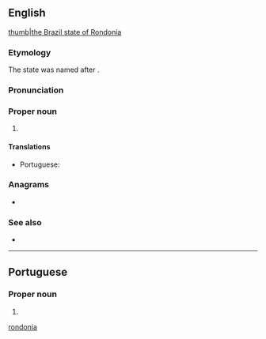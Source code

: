 ==English==
{{wikipedia}}
[[file:Brazil State Rondonia.svg|thumb|the Brazil state of Rondonia]]

===Etymology===
The state was named after {{w|Cândido Rondon}}.

===Pronunciation===
{{rfp||en|lang=en}}

===Proper noun===
{{en-proper noun}}

# {{place:Brazil/state|en|capital=Porto Velho|region=North Region}}

====Translations====
{{trans-top|state in north-western Brazil}}
* Portuguese: {{t+|pt|Rondônia|m-f}}
{{trans-mid}}
{{trans-bottom}}

===Anagrams===
* {{l|en|nonradio}}

===See also===
* {{pedialite}}

[[Category:English terms spelled with Ô|rondonia]]

----

==Portuguese==

===Proper noun===
{{pt-proper noun|m-f}}

# {{place:Brazil/state|pt|capital=Porto Velho|region=North Region}}